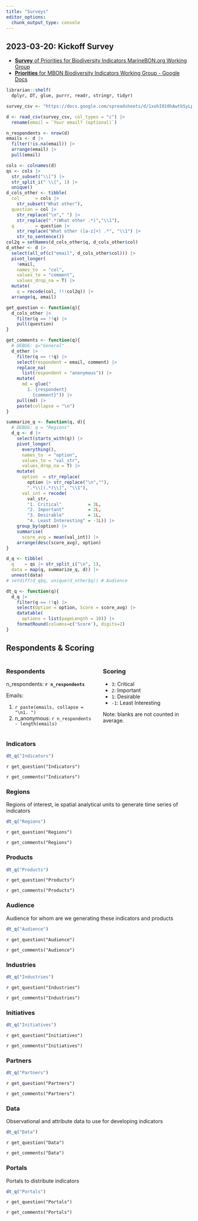 ```yaml
---
title: "Surveys"
editor_options: 
  chunk_output_type: console
---
```


## 2023-03-20: Kickoff Survey 

* [**Survey** of Priorities for Biodiversity Indicators MarineBON.org Working Group](https://docs.google.com/forms/d/e/1FAIpQLScUmZszSqUv2ER6lc8xFl-a8Lwn8OpA16LHoTHBYkcdWgQIIw/viewform)
* [**Priorities** for MBON Biodiversity Indicators Working Group - Google Docs](https://docs.google.com/document/d/1Njq1BCFeByJEJUhvVC6PxcF20uKOrGWb8xNG2yh-vdI/edit#heading=h.1w03je9uy705)

```r
librarian::shelf(
  dplyr, DT, glue, purrr, readr, stringr, tidyr)

survey_csv <- "https://docs.google.com/spreadsheets/d/1xohI010hAwtbSyLpOr1-oFG5-W3ASiRC8EmHrDjNa0k/export?format=csv&gid=1947036924"

d <- read_csv(survey_csv, col_types = "c") |> 
  rename(email = `Your email? (optional)`)

n_respondents <- nrow(d)
emails <- d |> 
  filter(!is.na(email)) |> 
  arrange(email) |> 
  pull(email)

cols <- colnames(d)
qs <- cols |>
  str_subset("\\[") |> 
  str_split_i(" \\[", 1) |> 
  unique()
d_cols_other <- tibble(
  col      = cols |> 
    str_subset("What other"),
  question = col |> 
    str_replace("\n"," ") |> 
    str_replace(".*(What other .*)","\\1"),
  q        = question |> 
    str_replace("What other ([a-z]+) .*", "\\1") |> 
    str_to_sentence())
col2q = setNames(d_cols_other$q, d_cols_other$col)
d_other <- d |> 
  select(all_of(c("email", d_cols_other$col))) |> 
  pivot_longer(
    !email,
    names_to  = "col",
    values_to = "comment",
    values_drop_na = T) |> 
  mutate(
    q = recode(col, !!!col2q)) |> 
  arrange(q, email)

get_question <- function(q){
  d_cols_other |> 
    filter(q == !!q) |> 
    pull(question)
}

get_comments <- function(q){
  # DEBUG: q="General"
  d_other |> 
    filter(q == !!q) |> 
    select(respondent = email, comment) |> 
    replace_na(
      list(respondent = "anonymous")) |> 
    mutate(
      md = glue("
        1. {respondent}  
          {comment}")) |> 
    pull(md) |> 
    paste(collapse = "\n")
}

summarize_q <- function(q, d){
  # DEBUG: q = "Regions"
  d_q <- d |> 
    select(starts_with(q)) |> 
    pivot_longer(
      everything(),
      names_to  = "option",
      values_to = "val_str",
      values_drop_na = T) |> 
    mutate(
      option  = str_replace(
        option |> str_replace("\n",""), 
        ".*\\[(.*)\\]", "\\1"),
      val_int = recode(
        val_str,
        "1. Critical"          = 3L,
        "2. Important"         = 2L,
        "3. Desirable"         = 1L,
        "4. Least Interesting" = -1L)) |> 
    group_by(option) |> 
    summarise(
      score_avg = mean(val_int)) |> 
    arrange(desc(score_avg), option)
}

d_q <- tibble(
  q    = qs |> str_split_i("\n", 1),
  data = map(q, summarize_q, d)) |> 
  unnest(data)
# setdiff(d_q$q, unique(d_other$q)) # Audience

dt_q <- function(q){
  d_q |> 
    filter(q == !!q) |> 
    select(Option = option, Score = score_avg) |> 
    datatable(
      options = list(pageLength = 10)) |> 
    formatRound(columns=c('Score'), digits=2)
}
```


::: {.callout-note collapse="true"}
## Respondents & Scoring

::::: {.columns}

::::::: {.column width="50%"}

### Respondents

n_respondents: **`r n_respondents`**

Emails:

1. `r paste(emails, collapse = "\n1. ")`
1. n_anonymous: `r n_respondents - length(emails)`

:::::::

::::::: {.column width="50%"}

### Scoring

- `3`: Critical
- `2`: Important
- `1`: Desirable
- `-1`: Least Interesting

Note: blanks are not counted in average.

:::::::

:::::

:::

::: {.panel-tabset}

### Indicators

```r
dt_q("Indicators")
```

`r get_question("Indicators")`

`r get_comments("Indicators")`


### Regions

Regions of interest, ie spatial analytical units to generate time series of indicators

```r
dt_q("Regions")
```

`r get_question("Regions")`

`r get_comments("Regions")`


### Products

```r
dt_q("Products")
```

`r get_question("Products")`

`r get_comments("Products")`


### Audience

Audience for whom are we generating these indicators and products

```r
dt_q("Audience")
```

`r get_question("Audience")`

`r get_comments("Audience")`


### Industries

```r
dt_q("Industries")
```

`r get_question("Industries")`

`r get_comments("Industries")`


### Initiatives

```r
dt_q("Initiatives")
```

`r get_question("Initiatives")`

`r get_comments("Initiatives")`


### Partners

```r
dt_q("Partners")
```

`r get_question("Partners")`

`r get_comments("Partners")`


### Data

Observational and attribute data to use for developing indicators

```r
dt_q("Data")
```

`r get_question("Data")`

`r get_comments("Data")`


### Portals

Portals to distribute indicators

```r
dt_q("Portals")
```

`r get_question("Portals")`

`r get_comments("Portals")`


:::


